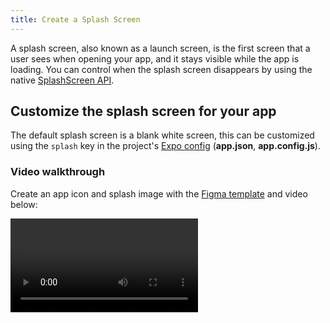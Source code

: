 ```yaml
---
title: Create a Splash Screen
---
```



A splash screen, also known as a launch screen, is the first screen that a user sees when opening your app, and it stays visible while the app is loading. You can control when the splash screen disappears by using the native [SplashScreen API](/versions/latest/sdk/splash-screen).

## Customize the splash screen for your app

The default splash screen is a blank white screen, this can be customized using the `splash` key in the project's [Expo config][expo-config] (**app.json**, **app.config.js**).

### Video walkthrough

Create an app icon and splash image with the [Figma template](https://www.figma.com/community/file/1155362909441341285) and video below:

<Video url="https://youtu.be/QSNkU7v0MPc" />

### Make a splash image

The [iOS Human Interface Guidelines](https://developer.apple.com/design/human-interface-guidelines/foundations/layout#specifications) list the devices screen sizes. I'll go with `1242` pixels wide (width of the widest iPhone at the moment of writing) and `2436` pixels tall (height of the tallest iPhone at the moment of writing). Expo will resize the image for you depending on the size of the device, and we can specify the strategy used to resize the image with `splash.resizeMode`.

Android screen sizes vary greatly with the massive variety of devices on the market. One strategy to deal with this is to look at the most common resolutions and design around that - [you can see a list of devices and their resolutions here](https://material.io/resources/devices/). Given that we can resize and crop our splash image automatically, it looks like we can stick with our dimensions, as long as we don't depend on the splash image fitting the screen exactly. This is convenient because we can use one splash image for both iOS and Android - less for you to read in this guide and less work for you to do.

You can work off of [this Sketch template](https://github.com/expo/files/blob/b264c7f7bf2cacfbdb45640063988ab61dfbbe23/splash-template.sketch?raw=true) if you like. I did, and I changed the background color to a faint yellow and put a Noodle emoji in the middle. It's worth noting that the splash image supports transparency, although we didn't use it here.

<ImageSpotlight alt="Splash screen example" src="/static/images/splash-example.png" />

Export the image as a PNG and put it in your project directory. I'll assume it's in the **assets** directory and named **splash.png**.

> **warning:** Currently only PNG images are supported. If you use another image format, making a production build of your app will fail.

### `splash.image`

Open the [Expo config][expo-config] (**app.json**, **app.config.js**) and add the following:

```diff
{
  "expo": {
+    "splash": {
+      "image": "./assets/splash.png"
+    }
  }
}
```

Now re-open the [Expo Go][expo-go] app and launch your project, you should see your new splash screen. There may be a delay before it shows up in [Expo Go][expo-go], this won't happen in custom builds, see: ["Differences between environments" below](#differences-between-environments).

> It's required to close and re-open the [Expo Go][expo-go] app on iOS in order to see changes to the splash screen in the [Expo config][expo-config]. This is a known issue that we are working to resolve. On Android, you need to press the refresh button from the notification drawer.

### `splash.backgroundColor`

If you set a background color other than white for your splash image, you may see white border around it. This is due to the `splash.resizeMode` property and the default background color, which is `#ffffff` (white). Let's resolve this by setting the `splash.backgroundColor` to be the same as our splash image background color.

```diff
{
  "expo": {
    "splash": {
      "image": "./assets/splash.png",
+      "backgroundColor": "#FEF9B0"
    }
  }
}
```

<ImageSpotlight
  alt="Splash screen with background color"
  src="/static/images/backgroundColor-noodles.png"
/>

### `splash.resizeMode`

Any splash image that you provide will be resized to maintain its aspect ratio and to fit the resolution of the user's device. There are two strategies that can be used for resizing: `contain` (default) and `cover`. In both cases, the splash image is within the splash screen. These work the same as the React Native `Image` component's [`resizeMode`](/versions/latest/react-native/image/#resizemode), as demonstrated in the following diagram.

<ImageSpotlight alt="Splash screen resize mode" src="/static/images/resizeMode.png" />

Applying this to our noodles example, let's remove the `backgroundColor` and try it out:

```diff
{
  "expo": {
    "splash": {
      "image": "./assets/splash.png",
+      "resizeMode": "cover"
    }
  }
}
```

<ImageSpotlight
  alt="Splash screen resize mode with logo"
  src="/static/images/resizeMode-noodles.png"
/>

Notice that in the last example, we stretched the image to fill the entire width, while maintaining the aspect ratio, and so the noodles emoji ended up being larger than it was when `resizeMode` was set to `contain`. If you are still unclear about the difference between contain and cover, [this blog post describes precisely what they mean](http://blog.vjeux.com/2013/image/css-container-and-cover.html).

### Customizing the configuration for iOS and Android

Any of the splash options can be configured on a per-platform basis by nesting the configuration under the `android` or `ios` keys within **app.json** (the same as how you would customize an icon for either platform). In addition to this, certain configuration options are only available on iOS or Android.

- On iOS, you can set [ios.splash.tabletImage](../workflow/configuration.mdx#tabletimage) if you would like to have a different splash image on iPads.
- On Android, you can set splash images for [different device DPIs](../workflow/configuration.mdx#android), from `mdpi` to `xxxhdpi`.

### Using `SplashScreen` when caching assets

We recommend displaying a `SplashScreen` when [pre-loading and caching assets](/guides/preloading-and-caching-assets/#pre-loading-and-caching-assets) or fetching any data from `AsyncStorage` to set the app up using [`expo-splash-screen`](/versions/latest/sdk/splash-screen) package. You can also use this package to control the moment of splash screen visibility changes.

### Differences between environments - iOS

Your app can be opened from the [Expo Go][expo-go] app or in a standalone app, and it can be either published or in development. There are slight differences in the splash screen behavior between these environments.

<ImageSpotlight
  alt="iOS splash screen bechaviour"
  src="https://media.giphy.com/media/l378l98EI0VQdwRzy/giphy.gif"
/>

- **On the left**, we are in the [Expo Go][expo-go] app and loading an app that is currently in development. Notice that on the bottom of the splash screen you see an information bar that shows information relevant to preparing the JavaScript and downloading it to the device. We see an orange screen before the splash image appears, because the background color is set immediately but the image needs to be downloaded.
- **In the middle**, we are in the [Expo Go][expo-go] app and we are loading a published app. Notice that again the splash image does not appear immediately.
- **On the right**, we are in a standalone app. Notice that the splash image appears immediately.

### Splash screen API limitations on Android

Splash screen behaves in most cases exactly the same as in iOS case.

There is a slight difference when it comes down to **standalone Android applications**.
In this scenario extra attention should be paid to [`android.splash` section](../workflow/configuration.mdx#android) configuration inside [**app.json**](../workflow/configuration.mdx#android).

Depending on the `resizeMode` you will get the following behavior:

- **contain** - on Android, the splash screen API is unable to stretch/scale the splash image (see the **native** mode). As a result, the `contain` mode will initially display only the background color, and when the initial view hierarchy is mounted then `splash.image` will be displayed.
- **cover** - this mode has the limitations as **contain** for the same reasons.
- **native** - in this mode your app will be leveraging Android's ability to present a static bitmap while the application is starting up. Android (unlike iOS) does not support stretching the provided image, so the application will present the given image centered on the screen. By default `splash.image` would be used as the `xxxdpi` resource. It's up to you to provide graphics that meet your expectations and fit the screen dimension. To achieve this, use different resolutions for [different device DPIs](../workflow/configuration.mdx#android), from `mdpi` to `xxxhdpi`.

### Bare workflow apps

If your app does not use [Expo Prebuild](/workflow/prebuild) (formerly the _managed workflow_) to generate the native `ios` and `android` directories, then changes in the [Expo config][expo-config] will have no effect. To setup and customize your splash screen manually, refer to [this guide](https://github.com/expo/expo/tree/main/packages/expo-splash-screen#-installation-in-bare-react-native-projects).

### iOS Caching

In custom iOS builds, launch screens can sometimes remain cached between builds, making it harder to test new images. Apple recommends clearing the _derived data_ folder before rebuilding, this can be done with [Expo CLI][expo-cli] by running:

<Terminal cmd={['$ npx expo run:ios --no-build-cache']} />

Refer to Apple's guide for more on [testing launch screens](https://developer.apple.com/documentation/technotes/tn3118-debugging-your-apps-launch-screen).

[expo-go]: https://expo.dev/expo-go
[expo-cli]: /workflow/expo-cli
[expo-config]: /workflow/configuration
